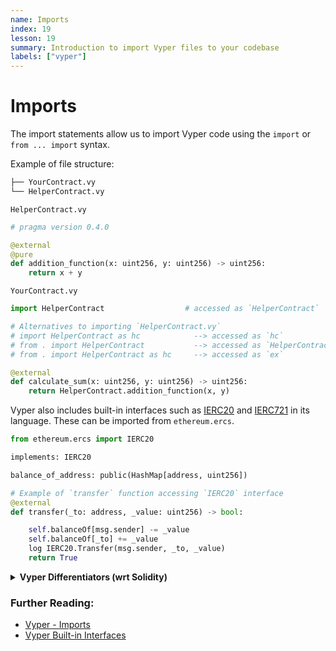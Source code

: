 ```yaml
---
name: Imports
index: 19
lesson: 19
summary: Introduction to import Vyper files to your codebase
labels: ["vyper"]
---
```


# Imports

The import statements allow us to import Vyper code using the `import` or `from ... import` syntax.

Example of file structure:

```bash
├── YourContract.vy
└── HelperContract.vy
```

`HelperContract.vy`

```python
# pragma version 0.4.0

@external
@pure
def addition_function(x: uint256, y: uint256) -> uint256:
    return x + y
```

`YourContract.vy`

```python
import HelperContract                  # accessed as `HelperContract`

# Alternatives to importing `HelperContract.vy`
# import HelperContract as hc            --> accessed as `hc`
# from . import HelperContract           --> accessed as `HelperContract`
# from . import HelperContract as hc     --> accessed as `ex`

@external
def calculate_sum(x: uint256, y: uint256) -> uint256:
    return HelperContract.addition_function(x, y)

```

Vyper also includes built-in interfaces such as [IERC20](https://eips.ethereum.org/EIPS/eip-20) and [IERC721](https://eips.ethereum.org/EIPS/eip-721) in its language. These can be imported from `ethereum.ercs`.

```python
from ethereum.ercs import IERC20

implements: IERC20

balance_of_address: public(HashMap[address, uint256])

# Example of `transfer` function accessing `IERC20` interface
@external
def transfer(_to: address, _value: uint256) -> bool:

    self.balanceOf[msg.sender] -= _value
    self.balanceOf[_to] += _value
    log IERC20.Transfer(msg.sender, _to, _value)
    return True
```

<details>
  <summary>
    <strong>Vyper Differentiators (wrt Solidity)</strong>
  </summary>
  <ul>
    <li>You can assign alias to the imported contract using `as` keyword.</li>
    <li>Vyper has built-in interfaces</li>
  </ul>
</details>

### Further Reading:

- [Vyper - Imports](https://docs.vyperlang.org/en/latest/structure-of-a-contract.html#imports)
- [Vyper Built-in Interfaces](https://docs.vyperlang.org/en/latest/interfaces.html#built-in-interfaces)
